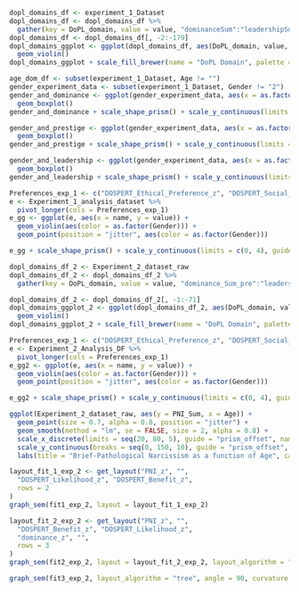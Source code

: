 ```r
dopl_domains_df <- experiment_1_Dataset
dopl_domains_df <- dopl_domains_df %>%
  gather(key = DoPL_domain, value = value, "dominanceSum":"leadershipSum")
dopl_domains_df <- dopl_domains_df[, -2:-179]
dopl_domains_ggplot <- ggplot(dopl_domains_df, aes(DoPL_domain, value, fill = DoPL_domain)) +
  geom_violin()
dopl_domains_ggplot + scale_fill_brewer(name = "DoPL Domain", palette = "Dark2", labels = c("Dominance", "Leadership", "Prestige")) + scale_shape_prism() + scale_y_continuous(limits = c(0, 40), guide = "prism_minor") + scale_x_discrete(name = "DoPL Domain", guide = "prism_bracket", labels = c("Dominance", "Leadership", "Prestige")) + labs(title = "DoPL Domain Distributions", caption = "Experiment 1")
```
```r
age_dom_df <- subset(experiment_1_Dataset, Age != "")
gender_experiment_data <- subset(experiment_1_Dataset, Gender != "2")
gender_and_dominance <- ggplot(gender_experiment_data, aes(x = as.factor(Gender), y = dominanceSum, group = Gender, fill = as.factor(Gender))) +
  geom_boxplot()
gender_and_dominance + scale_shape_prism() + scale_y_continuous(limits = c(0, 30), guide = "prism_offset", name = "Dominance") + scale_x_discrete(labels = c("Men", "Women"), guide = "prism_bracket", name = "Gender") + labs(fill = "Gender") + scale_fill_manual(name = "Gender", labels = c("Men", "Women"), values = c("#A6CEE3", "#FF7F00")) + labs(title = "Dominance Distribution", caption = "Experiment 1")
```
```r
gender_and_prestige <- ggplot(gender_experiment_data, aes(x = as.factor(Gender), y = prestigeSum, group = Gender, fill = as.factor(Gender))) +
  geom_boxplot()
gender_and_prestige + scale_shape_prism() + scale_y_continuous(limits = c(0, 30), guide = "prism_offset", name = "Prestige") + scale_x_discrete(labels = c("Men", "Women"), guide = "prism_bracket", name = "Gender") + scale_fill_manual(name = "Gender", labels = c("Men", "Women"), values = c("#A6CEE3", "#FF7F00")) + labs(title = "Prestige Distribution", caption = "Experiment 1")
```
```r
gender_and_leadership <- ggplot(gender_experiment_data, aes(x = as.factor(Gender), y = leadershipSum, group = Gender, fill = as.factor(Gender))) +
  geom_boxplot()
gender_and_leadership + scale_shape_prism() + scale_y_continuous(limits = c(0, 30), guide = "prism_offset", name = "Leadership") + scale_x_discrete(labels = c("Men", "Women"), guide = "prism_bracket", name = "Gender") + scale_fill_manual(name = "Gender", labels = c("Men", "Women"), values = c("#A6CEE3", "#FF7F00")) + labs(title = "DoPL Domains Distributions", caption = "Experiment 1")
```
```r
Preferences_exp_1 <- c("DOSPERT_Ethical_Preference_z", "DOSPERT_Social_Preference_z", "DOSPERT_Financial_Preference_z", "DOSPERT_HS_Preference_z", "DOSPERT_Recreation_Preference_z")
e <- Experiment_1_analysis_dataset %>%
  pivot_longer(cols = Preferences_exp_1)
e_gg <- ggplot(e, aes(x = name, y = value)) +
  geom_violin(aes(color = as.factor(Gender))) +
  geom_point(position = "jitter", aes(color = as.factor(Gender)))

e_gg + scale_shape_prism() + scale_y_continuous(limits = c(0, 4), guide = "prism_offset", name = "DOSPERT Preference Value (scaled)") + scale_x_discrete(labels = c("Ethical \nPreference", "Social \nPreference", "Financial \nPreference", "Health\nand\nSafety \nPreference", "Recreational \nPreference"), guide = "prism_bracket", name = "Risk Taking Preference (DOSPERT)") + scale_color_discrete(name = "Gender", labels = c("Men", "Women")) + labs(title = "DOSPERT Preferences Distribution", caption = "Experiment 1")
```
```r
dopl_domains_df_2 <- Experiment_2_dataset_raw
dopl_domains_df_2 <- dopl_domains_df_2 %>%
  gather(key = DoPL_domain, value = value, "dominance_Sum_pre":"leadership_Sum_pre")

dopl_domains_df_2 <- dopl_domains_df_2[, -1:-71]
dopl_domains_ggplot_2 <- ggplot(dopl_domains_df_2, aes(DoPL_domain, value, fill = DoPL_domain)) +
  geom_violin()
dopl_domains_ggplot_2 + scale_fill_brewer(name = "DoPL Domain", palette = "Dark2", labels = c("Dominance", "Leadership", "Prestige")) + scale_shape_prism() + scale_y_continuous(limits = c(0, 40), guide = "prism_minor") + scale_x_discrete(name = "DoPL Domain", guide = "prism_bracket", labels = c("Dominance", "Leadership", "Prestige")) + labs(title = "DoPL Domain Distributions", caption = "Experiment 2")
```
```r
Preferences_exp_1 <- c("DOSPERT_Ethical_Preference_z", "DOSPERT_Social_Preference_z", "DOSPERT_Financial_Preference_z", "DOSPERT_HS_Preference_z", "DOSPERT_Recreation_Preference_z")
e <- Experiment_2_Analysis_DF %>%
  pivot_longer(cols = Preferences_exp_1)
e_gg2 <- ggplot(e, aes(x = name, y = value)) +
  geom_violin(aes(color = as.factor(Gender))) +
  geom_point(position = "jitter", aes(color = as.factor(Gender)))

e_gg2 + scale_shape_prism() + scale_y_continuous(limits = c(0, 4), guide = "prism_offset", name = "DOSPERT Preference Value (scaled)") + scale_x_discrete(labels = c("Ethical \nPreference", "Social \nPreference", "Financial \nPreference", "Health\nand\nSafety \nPreference", "Recreational \nPreference"), guide = "prism_bracket", name = "Risk Taking Preference (DOSPERT)") + scale_color_discrete(name = "Gender", labels = c("Men", "Women")) + labs(title = "DOSPERT Preferences Distribution", caption = "Experiment 2")
```
```r
ggplot(Experiment_2_dataset_raw, aes(y = PNI_Sum, x = Age)) +
  geom_point(size = 0.7, alpha = 0.8, position = "jitter") +
  geom_smooth(method = "lm", se = FALSE, size = 2, alpha = 0.8) +
  scale_x_discrete(limits = seq(20, 80, 5), guide = "prism_offset", name = "Age (in years)") +
  scale_y_continuous(breaks = seq(0, 150, 10), guide = "prism_offset", name = "Brief-Pathological Narcissism") +
  labs(title = "Brief-Pathological Narcissism as a function of Age", caption = "Experiment 2")
```
\newpage
\begin{landscape}
```r

ggcorrplot(corr_Experiment_1, type = "lower", lab = TRUE, insig = "pch", show.diag = TRUE, sig.level = 0.05) +
  scale_x_discrete(labels = 1:17) +
  theme(axis.text.x = element_text(angle = 0, hjust = .5)) +
  scale_y_discrete(labels = (~ paste(.x, 1:17))) +
  labs(caption = "", title = "Correlation Plot | Experiment 1")
```
\newpage
```r

ggcorrplot(corr_1_exp_2, type = "lower", lab = TRUE, insig = "pch", show.diag = TRUE, sig.level = 0.05) +
  scale_x_discrete(labels = 1:20) +
  scale_y_discrete(labels = (~ paste(.x, 1:20))) +
  theme(axis.text.x = element_text(angle = 0, hjust = .5)) +
  labs(caption = "", title = "Correlation Plot | Experiment 2")
```
\end{landscape}
\newpage
```r

layout_fit_1_exp_2 <- get_layout("PNI_z", "",
  "DOSPERT_Likelihood_z", "DOSPERT_Benefit_z",
  rows = 2
)
graph_sem(fit1_exp_2, layout = layout_fit_1_exp_2)
```
```r
layout_fit_2_exp_2 <- get_layout("PNI_z", "",
  "DOSPERT_Benefit_z", "DOSPERT_Likelihood_z",
  "dominance_z", "",
  rows = 3
)
graph_sem(fit2_exp_2, layout = layout_fit_2_exp_2, layout_algorithm = "layout_in_circle", curvature = 180)
```
```r

graph_sem(fit3_exp_2, layout_algorithm = "tree", angle = 90, curvature = 180)
```

\newpage


